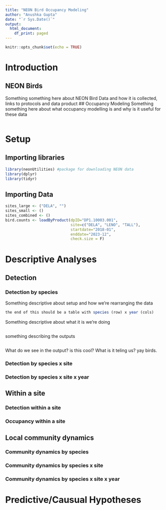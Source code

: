 ```yaml
---
title: "NEON Bird Occupancy Modeling"
author: "Anushka Gupta"
date: "`r Sys.Date()`"
output:
  html_document:
    df_print: paged
---
```


```r
knitr::opts_chunk$set(echo = TRUE)
```

# Introduction
## NEON Birds
Something something here about NEON Bird Data and how it is collected, links to protocols and data product
## Occupancy Modeling
Something something here about what occupancy modelling is and why is it useful for these data
```r

```

# Setup
## Importing libraries
```r
library(neonUtilities) #package for downloading NEON data 
library(dplyr)
library(tidyr)
```

## Importing Data
```r
sites_large <- ("DELA", "")
sites_small <- ()
sites_combined <- ()
bird.counts <- loadByProduct(dpID="DP1.10003.001",
                             site=c("DELA", "LENO", "TALL"),
                             startdate="2018-01",
                             enddate="2023-12",
                             check.size = F)

```

# Descriptive Analyses
## Detection
### Detection by species
Something descriptive about setup and how we're rearranging the data
```r
the end of this should be a table with species (row) x year (cols)
```

Something descriptive about what it is we're doing
```r

```

something describing the outputs
```r

```

What do we see in the output? is this cool? What is it teling us? yay birds.

### Detection by species x site
### Detection by species x site x year

## Within a site
### Detection within a site
### Occupancy within a site

## Local community dynamics
### Community dynamics by species
### Community dynamics by species x site
### Community dynamics by species x site x year

# Predictive/Causual Hypotheses
